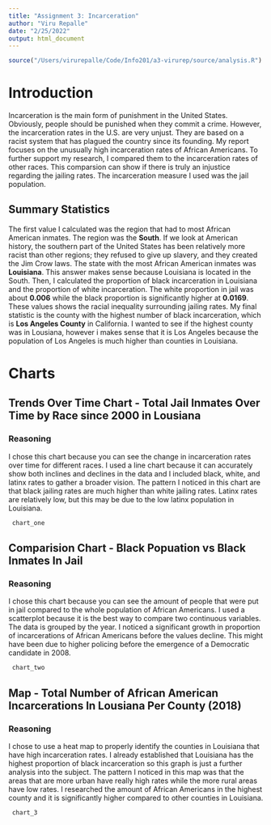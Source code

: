 ```yaml
---
title: "Assignment 3: Incarceration"
author: "Viru Repalle"
date: "2/25/2022"
output: html_document
---
```


```r
source("/Users/virurepalle/Code/Info201/a3-virurep/source/analysis.R")
```

<h1>Introduction</h1>	
Incarceration is the main form of punishment in the United States. Obviously, people should be punished when they commit a crime. However, the incarceration rates in the U.S. are very unjust. They are based on a racist system that has plagued the country since its founding. My report focuses on the unusually high incarceration rates of African Americans. To further support my research, I compared them to the incarceration rates of other races. This comparsion can show if there is truly an injustice regarding the jailing rates.  The incarceration measure I used was the jail population.

<h2>Summary Statistics</h2>	

The first value I calculated was the region that had to most African American inmates. The region was the **South**. If we look at American history, the southern part of the United States has been relatively more racist than other regions; they refused to give up slavery, and they created the Jim Crow laws. The state with the most African American inmates was **Louisiana**. This answer makes sense because Louisiana is located in the South. Then, I calculated the proportion of black incarceration in Louisiana and the proportion of white incarceration. The white proportion in jail was about **0.006** while the black proportion is significantly higher at **0.0169**. These values shows the racial inequality surrounding jailing rates. My final statistic is the county with the highest number of black incarceration, which is **Los Angeles County** in California. I wanted to see if the highest county was in Lousiana, however i makes sense that it is Los Angeles because the population of Los Angeles is much higher than counties in Louisiana.

<h1>Charts</h1>	
<h2>Trends Over Time Chart - Total Jail Inmates Over Time by Race since 2000 in Lousiana</h2>
<h3>Reasoning</h3>

I chose this chart because you can see the change in incarceration rates over time for different races. I used a line chart because it can accurately show both inclines and declines in the data and I included black, white, and latinx rates to gather a broader vision. The pattern I noticed in this chart are that black jailing rates are much higher than white jailing rates. Latinx rates are relatively low, but this may be due to the low latinx population in Louisiana.

```r
 chart_one
```
<h2>Comparision Chart - Black Popuation vs Black Inmates In Jail</h2>
<h3>Reasoning</h3>

I chose this chart because you can see the amount of people that were put in jail compared to the whole population of African Americans. I used a scatterplot because it is the best way to compare two continuous variables. The data is grouped by the year. I noticed a significant growth in proportion of incarcerations of African Americans before the values decline. This might have been due to higher policing before the emergence of a Democratic candidate in 2008.

```r
 chart_two
```
<h2>Map - Total Number of African American Incarcerations In Lousiana Per County (2018)</h2>
<h3>Reasoning</h3>

I chose to use a heat map to properly identify the counties in Louisiana that have high incarceration rates. I already established that Louisiana has the highest proportion of black incarceration so this graph is just a further analysis into the subject. The pattern I noticed in this map was that the areas that are more urban have really high rates while the more rural areas have low rates. I researched the amount of African Americans in the highest county and it is significantly higher compared to other counties in Louisiana.

```r
 chart_3
```

